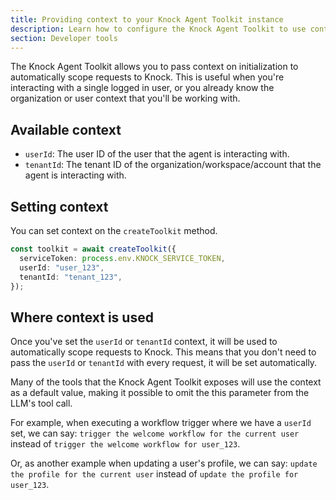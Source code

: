 ```yaml
---
title: Providing context to your Knock Agent Toolkit instance
description: Learn how to configure the Knock Agent Toolkit to use context to aid with tool calls in your AI agent workflows.
section: Developer tools
---
```


The Knock Agent Toolkit allows you to pass context on initialization to automatically scope requests to Knock. This is useful when you're interacting with a single logged in user, or you already know the organization or user context that you'll be working with.

## Available context

- `userId`: The user ID of the user that the agent is interacting with.
- `tenantId`: The tenant ID of the organization/workspace/account that the agent is interacting with.

## Setting context

You can set context on the `createToolkit` method.

```typescript
const toolkit = await createToolkit({
  serviceToken: process.env.KNOCK_SERVICE_TOKEN,
  userId: "user_123",
  tenantId: "tenant_123",
});
```

## Where context is used

Once you've set the `userId` or `tenantId` context, it will be used to automatically scope requests to Knock. This means that you don't need to pass the `userId` or `tenantId` with every request, it will be set automatically.

Many of the tools that the Knock Agent Toolkit exposes will use the context as a default value, making it possible to omit the this parameter from the LLM's tool call.

For example, when executing a workflow trigger where we have a `userId` set, we can say: `trigger the welcome workflow for the current user` instead of `trigger the welcome workflow for user_123`.

Or, as another example when updating a user's profile, we can say: `update the profile for the current user` instead of `update the profile for user_123`.
